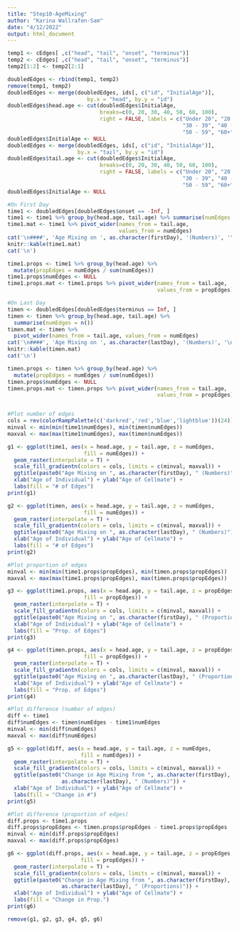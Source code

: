 ```yaml
---
title: "Step10-AgeMixing"
author: "Karina Wallrafen-Sam"
date: "4/12/2022"
output: html_document
---
```


```r
temp1 <- cEdges[ ,c("head", "tail", "onset", "terminus")]
temp2 <- cEdges[ ,c("head", "tail", "onset", "terminus")]
temp2[1:2] <- temp2[2:1]

doubledEdges <- rbind(temp1, temp2)
remove(temp1, temp2)
doubledEdges <- merge(doubledEdges, ids[, c("id", "InitialAge")],
                         by.x = "head", by.y = "id")
doubledEdges$head.age <- cut(doubledEdges$InitialAge,
                             breaks=c(0, 20, 30, 40, 50, 60, 100),
                             right = FALSE, labels = c("Under 20", "20 - 29",
                                                       "30 - 39", "40 - 49",
                                                       "50 - 59", "60+"))
doubledEdges$InitialAge <- NULL
doubledEdges <- merge(doubledEdges, ids[, c("id", "InitialAge")],
                      by.x = "tail", by.y = "id")
doubledEdges$tail.age <- cut(doubledEdges$InitialAge,
                             breaks=c(0, 20, 30, 40, 50, 60, 100),
                             right = FALSE, labels = c("Under 20", "20 - 29",
                                                       "30 - 39", "40 - 49",
                                                       "50 - 59", "60+"))
doubledEdges$InitialAge <- NULL

#On First Day
time1 <- doubledEdges[doubledEdges$onset == -Inf, ]
time1 <- time1 %>% group_by(head.age, tail.age) %>% summarise(numEdges = n())
time1.mat <- time1 %>% pivot_wider(names_from = tail.age, 
                                   values_from = numEdges)
cat('\n####', 'Age Mixing on ', as.character(firstDay), '(Numbers)', '\n')
knitr::kable(time1.mat)
cat('\n')

time1.props <- time1 %>% group_by(head.age) %>%
  mutate(propEdges = numEdges / sum(numEdges))
time1.props$numEdges <- NULL
time1.props.mat <- time1.props %>% pivot_wider(names_from = tail.age, 
                                               values_from = propEdges)

#On Last Day
timen <- doubledEdges[doubledEdges$terminus == Inf, ]
timen <- timen %>% group_by(head.age, tail.age) %>%
  summarise(numEdges = n())
timen.mat <- timen %>%
  pivot_wider(names_from = tail.age, values_from = numEdges)
cat('\n####', 'Age Mixing on ', as.character(lastDay), '(Numbers)', '\n')
knitr::kable(timen.mat)
cat('\n')

timen.props <- timen %>% group_by(head.age) %>%
  mutate(propEdges = numEdges / sum(numEdges))
timen.props$numEdges <- NULL
timen.props.mat <- timen.props %>% pivot_wider(names_from = tail.age, 
                                               values_from = propEdges)


#Plot number of edges
cols = rev(colorRampPalette(c('darkred','red','blue','lightblue'))(24))
minval <- min(min(time1$numEdges), min(timen$numEdges))
maxval <- max(max(time1$numEdges), max(timen$numEdges))

g1 <- ggplot(time1, aes(x = head.age, y = tail.age, z = numEdges, 
                        fill = numEdges)) +
  geom_raster(interpolate = T) +
  scale_fill_gradientn(colors = cols, limits = c(minval, maxval)) +
  ggtitle(paste0("Age Mixing on ", as.character(firstDay), " (Numbers)")) +
  xlab("Age of Individual") + ylab("Age of Cellmate") +
  labs(fill = "# of Edges")
print(g1)

g2 <- ggplot(timen, aes(x = head.age, y = tail.age, z = numEdges, 
                        fill = numEdges)) +
  geom_raster(interpolate = T) +
  scale_fill_gradientn(colors = cols, limits = c(minval, maxval)) +
  ggtitle(paste0("Age Mixing on ", as.character(lastDay), " (Numbers)")) +
  xlab("Age of Individual") + ylab("Age of Cellmate") +
  labs(fill = "# of Edges")
print(g2)

#Plot proportion of edges
minval <- min(min(time1.props$propEdges), min(timen.props$propEdges))
maxval <- max(max(time1.props$propEdges), max(timen.props$propEdges))

g3 <- ggplot(time1.props, aes(x = head.age, y = tail.age, z = propEdges,
                        fill = propEdges)) +
  geom_raster(interpolate = T) +
  scale_fill_gradientn(colors = cols, limits = c(minval, maxval)) +
  ggtitle(paste0("Age Mixing on ", as.character(firstDay), " (Proportions)")) +
  xlab("Age of Individual") + ylab("Age of Cellmate") +
  labs(fill = "Prop. of Edges")
print(g3)

g4 <- ggplot(timen.props, aes(x = head.age, y = tail.age, z = propEdges,
                        fill = propEdges)) +
  geom_raster(interpolate = T) +
  scale_fill_gradientn(colors = cols, limits = c(minval, maxval)) +
  ggtitle(paste0("Age Mixing on ", as.character(lastDay), " (Proportions)")) +
  xlab("Age of Individual") + ylab("Age of Cellmate") +
  labs(fill = "Prop. of Edges")
print(g4)

#Plot difference (number of edges)
diff <- time1
diff$numEdges <- timen$numEdges - time1$numEdges
minval <- min(diff$numEdges)
maxval <- max(diff$numEdges)

g5 <- ggplot(diff, aes(x = head.age, y = tail.age, z = numEdges, 
                       fill = numEdges)) +
  geom_raster(interpolate = T) +
  scale_fill_gradientn(colors = cols, limits = c(minval, maxval)) +
  ggtitle(paste0("Change in Age Mixing from ", as.character(firstDay), " to ", 
                 as.character(lastDay), " (Numbers)")) +
  xlab("Age of Individual") + ylab("Age of Cellmate") +
  labs(fill = "Change in #")
print(g5)

#Plot difference (proportion of edges)
diff.props <- time1.props
diff.props$propEdges <- timen.props$propEdges - time1.props$propEdges
minval <- min(diff.props$propEdges)
maxval <- max(diff.props$propEdges)

g6 <- ggplot(diff.props, aes(x = head.age, y = tail.age, z = propEdges, 
                       fill = propEdges)) +
  geom_raster(interpolate = T) +
  scale_fill_gradientn(colors = cols, limits = c(minval, maxval)) +
  ggtitle(paste0("Change in Age Mixing from ", as.character(firstDay), " to ", 
                 as.character(lastDay), " (Proportions)")) +
  xlab("Age of Individual") + ylab("Age of Cellmate") +
  labs(fill = "Change in Prop.")
print(g6)

remove(g1, g2, g3, g4, g5, g6)
```
